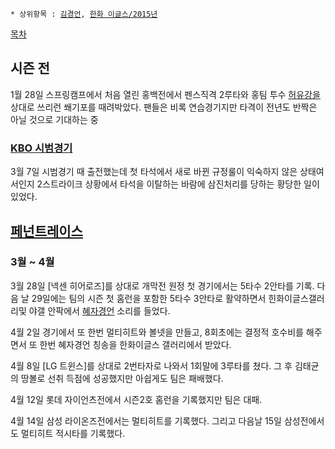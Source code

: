  * 상위항목 : [[김경언]], [[한화 이글스/2015년]]

[[목차]]
== 시즌 전 ==
1월 28일 스프링캠프에서 처음 열린 홍백전에서 펜스직격 2루타와 홍팀 투수 [[허유강]]을 상대로 쓰리런 쐐기포를 때려박았다.
팬들은 비록 연습경기지만 타격이 전년도 반짝은 아닐 것으로 기대하는 중

=== [[KBO 시범경기]] ===
3월 7일 시범경기 때 출전했는데 첫 타석에서 새로 바뀐 규정룰이 익숙하지 않은 상태여서인지 2스트라이크 상황에서 타석을 이탈하는 바람에 삼진처리를 당하는 황당한 일이 있었다.

== [[페넌트레이스]] ==
=== 3월 ~ 4월 ===
3월 28일 [넥센 히어로즈]를 상대로 개막전 원정 첫 경기에서는 5타수 2안타를 기록. 다음 날 29일에는 팀의 시즌 첫 홈런을 포함한 5타수 3안타로 활약하면서 힌화이글스갤러리및 야갤 안팍에서 [[김혜자|혜자]]경언 소리를 들었다.

4월 2일 경기에서 또 한번 멀티히트와 볼넷을 만들고, 8회초에는 결정적 호수비를 해주면서 또 한번 혜자경언 칭송을 한화이글스 갤러리에서 받았다.

4월 8일 [LG 트윈스]를 상대로 2번타자로 나와서 1회말에 3루타를 쳤다. 그 후 김태균의 땅볼로 선취 득점에 성공했지만 아쉽게도 팀은 패배했다.

4월 12일 롯데 자이언츠전에서 시즌2호 홈런을 기록했지만 팀은 대패.

4월 14일 삼성 라이온즈전에서는 멀티히트를 기록했다. 그리고 다음날 15일 삼성전에서도 멀티히트 적시타를 기록했다.
